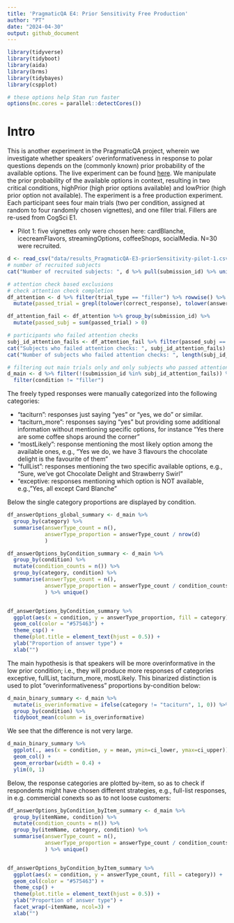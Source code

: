 ```yaml
---
title: 'PragmaticQA E4: Prior Sensitivity Free Production'
author: "PT"
date: "2024-04-30"
output: github_document
---
```


```r
library(tidyverse)
library(tidyboot)
library(aida)
library(brms)
library(tidybayes)
library(cspplot)
```

```r
# these options help Stan run faster
options(mc.cores = parallel::detectCores())
```

# Intro

This is another experiment in the PragmaticQA project, wherein we investigate whether speakers' overinformativeness in response to polar questions depends on the (commonly known) prior probability of the available options. The live experiment can be found [here](https://magpie-ea.github.io/magpie3-qa-overinfo-free-production/experiments/04-priorSensitivity_free_production/). We manipulate the prior probability of the available options in context, resulting in two critical conditions, highPrior (high prior options available) and lowPrior (high prior option not available).
The experiment is a free production experiment. Each participant sees four main trials (two per condition, assigned at random to four randomly chosen vignettes), and one filler trial. Fillers are re-used from CogSci E1.

* Pilot 1: five vignettes only were chosen here: cardBlanche, icecreamFlavors, streamingOptions, coffeeShops, socialMedia. N=30 were recruited.

```r
d <- read_csv("data/results_PragmaticQA-E3-priorSensitivity-pilot-1.csv")
# number of recruited subjects
cat("Number of recruited subjects: ", d %>% pull(submission_id) %>% unique() %>% length())

# attention check based exclusions
# check attention check completion
df_attention <- d %>% filter(trial_type == "filler") %>% rowwise() %>%
  mutate(passed_trial = grepl(tolower(correct_response), tolower(answer))) 

df_attention_fail <- df_attention %>% group_by(submission_id) %>% 
  mutate(passed_subj = sum(passed_trial) > 0)

# participants who failed attention checks 
subj_id_attention_fails <- df_attention_fail %>% filter(passed_subj == FALSE) %>% pull(submission_id) %>% unique()
cat("Subjects who failed attention checks: ", subj_id_attention_fails)  
cat("Number of subjects who failed attention checks: ", length(subj_id_attention_fails))

# filtering out main trials only and only subjects who passed attention checks
d_main <- d %>% filter(!(submission_id %in% subj_id_attention_fails)) %>% 
  filter(condition != "filler")
```

The freely typed responses were manually categorized into the following categories:

* "taciturn": responses just saying "yes" or "yes, we do" or similar.
* "taciturn_more": responses saying "yes" but providing some additional information without mentioning specific options, for instance "Yes there are some coffee shops around the corner"
* "mostLikely": response mentioning the most likely option among the available ones, e.g., "Yes we do, we have 3 flavours the chocolate delight is the favourite of them"
* "fullList": responses mentioning the two specific available options, e.g., "Sure, we've got Chocolate Delight and Strawberry Swirl"
* "exceptive: responses mentioning which option is NOT available, e.g., "Yes, all except Card Blanche"

Below the single category proportions are displayed by condition.
```r
df_answerOptions_global_summary <- d_main %>% 
  group_by(category) %>% 
  summarise(answerType_count = n(), 
            answerType_proportion = answerType_count / nrow(d)
            )

df_answerOptions_byCondition_summary <- d_main %>% 
  group_by(condition) %>%
  mutate(condition_counts = n()) %>%
  group_by(category, condition) %>% 
  summarise(answerType_count = n(), 
            answerType_proportion = answerType_count / condition_counts
            ) %>% unique()


df_answerOptions_byCondition_summary %>%
  ggplot(aes(x = condition, y = answerType_proportion, fill = category)) +
  geom_col(color = "#575463") +
  theme_csp() +
  theme(plot.title = element_text(hjust = 0.5)) +
  ylab("Proportion of answer type") +
  xlab("") 
```

The main hypothesis is that speakers will be more overinformative in the low prior condition; i.e., they will produce more responses of categories exceptive, fullList, taciturn_more, mostLikely. This binarized distinction is used to plot "overinformativeness" proportions by-condition below:

```r
d_main_binary_summary <- d_main %>% 
  mutate(is_overinformative = ifelse(category != "taciturn", 1, 0)) %>%
  group_by(condition) %>% 
  tidyboot_mean(column = is_overinformative)
```

We see that the difference is not very large.
```r
d_main_binary_summary %>%
  ggplot(., aes(x = condition, y = mean, ymin=ci_lower, ymax=ci_upper)) +
  geom_col() +
  geom_errorbar(width = 0.4) +
  ylim(0, 1)
```

Below, the response categories are plotted by-item, so as to check if respondents might have chosen different strategies, e.g., full-list responses, in e.g. commercial conexts so as to not loose customers:
```r
df_answerOptions_byCondition_byItem_summary <- d_main %>% 
  group_by(itemName, condition) %>%
  mutate(condition_counts = n()) %>%
  group_by(itemName, category, condition) %>% 
  summarise(answerType_count = n(), 
            answerType_proportion = answerType_count / condition_counts
            ) %>% unique()


df_answerOptions_byCondition_byItem_summary %>%
  ggplot(aes(x = condition, y = answerType_count, fill = category)) +
  geom_col(color = "#575463") +
  theme_csp() +
  theme(plot.title = element_text(hjust = 0.5)) +
  ylab("Proportion of answer type") +
  facet_wrap(~itemName, ncol=3) +
  xlab("") 
```